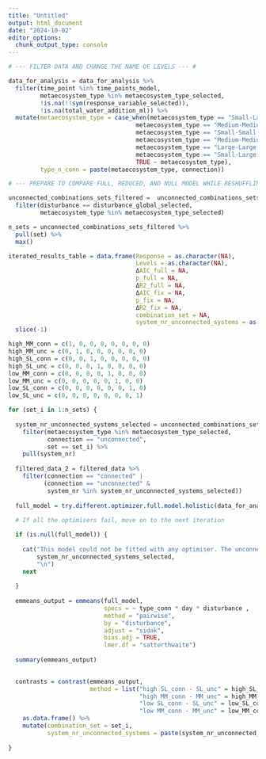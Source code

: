 ```yaml
---
title: "Untitled"
output: html_document
date: "2024-10-02"
editor_options: 
  chunk_output_type: console
---
```


```r

# --- FILTER DATA AND CHANGE THE NAME OF LEVELS --- #

data_for_analysis = data_for_analysis %>%
  filter(time_point %in% time_points_model,
         metaecosystem_type %in% metaecosystem_type_selected,
         !is.na(!!sym(response_variable_selected)),
         !is.na(total_water_addition_ml)) %>%
  mutate(metaecosystem_type = case_when(metaecosystem_type == "Small-Large unconnected" ~ "SL unc",
                                    metaecosystem_type == "Medium-Medium unconnected" ~ "MM unc",
                                    metaecosystem_type == "Small-Small meta-ecosystem" ~ "SS con",
                                    metaecosystem_type == "Medium-Medium meta-ecosystem" ~ "MM con",
                                    metaecosystem_type == "Large-Large meta-ecosystem" ~ "LL con",
                                    metaecosystem_type == "Small-Large meta-ecosystem" ~ "SL con",
                                    TRUE ~ metaecosystem_type),
         type_n_conn = paste(metaecosystem_type, connection))
```

```r

# --- PREPARE TO COMPARE FULL, REDUCED, AND NULL MODEL WHILE RESHUFFLING ECOSYSTEM COMBINATIONS --- #

unconnected_combinations_sets_filtered =  unconnected_combinations_sets %>%
  filter(disturbance == disturbance_global_selected,
         metaecosystem_type %in% metaecosystem_type_selected)

n_sets = unconnected_combinations_sets_filtered %>%
  pull(set) %>%
  max()

iterated_results_table = data.frame(Response = as.character(NA),
                                    Levels = as.character(NA),
                                    ΔAIC_full = NA,
                                    p_full = NA,
                                    ΔR2_full = NA,
                                    ΔAIC_fix = NA,
                                    p_fix = NA,
                                    ΔR2_fix = NA,
                                    combination_set = NA,
                                    system_nr_unconnected_systems = as.character(NA)) %>%
  slice(-1)
```

```r
high_MM_conn = c(1, 0, 0, 0, 0, 0, 0, 0)
high_MM_unc = c(0, 1, 0, 0, 0, 0, 0, 0)
high_SL_conn = c(0, 0, 1, 0, 0, 0, 0, 0)
high_SL_unc = c(0, 0, 0, 1, 0, 0, 0, 0)
low_MM_conn = c(0, 0, 0, 0, 1, 0, 0, 0)
low_MM_unc = c(0, 0, 0, 0, 0, 1, 0, 0)
low_SL_conn = c(0, 0, 0, 0, 0, 0, 1, 0)
low_SL_unc = c(0, 0, 0, 0, 0, 0, 0, 1)
```

```r

for (set_i in 1:n_sets) {
  
  system_nr_unconnected_systems_selected = unconnected_combinations_sets_filtered %>%
    filter(metaecosystem_type %in% metaecosystem_type_selected,
           connection == "unconnected",
           set == set_i) %>%
    pull(system_nr)
  
  filtered_data_2 = filtered_data %>%
    filter(connection == "connected" | 
          (connection == "unconnected" &
           system_nr %in% system_nr_unconnected_systems_selected))
  
  full_model = try.different.optimizer.full.model.holistic(data_for_analysis)
  
  # If all the optimisers fail, move on to the next iteration

  if (is.null(full_model)) {
    
    cat("This model could not be fitted with any optimiser. The unconnected meta-ecosystems in this iteration were:", 
        system_nr_unconnected_systems_selected, 
        "\n")
    next
    
  }
  
  emmeans_output = emmeans(full_model,
                           specs = ~ type_conn * day * disturbance ,
                           method = "pairwise", 
                           by = "disturbance",
                           adjust = "sidak",
                           bias.adj = TRUE,
                           lmer.df = "satterthwaite") 
  
  summary(emmeans_output)

  
  contrasts = contrast(emmeans_output, 
                       method = list("high SL_conn - SL_unc" = high_SL_conn - high_SL_unc,
                                     "high MM_conn - MM_unc" = high_MM_conn - high_MM_unc,
                                     "low SL_conn - SL_unc" = low_SL_conn - low_SL_unc,
                                     "low MM_conn - MM_unc" = low_MM_conn - low_MM_unc)) %>%
    as.data.frame() %>%
    mutate(combination_set = set_i,
           system_nr_unconnected_systems = paste(system_nr_unconnected_systems_selected, collapse = ", "))
  
}

```